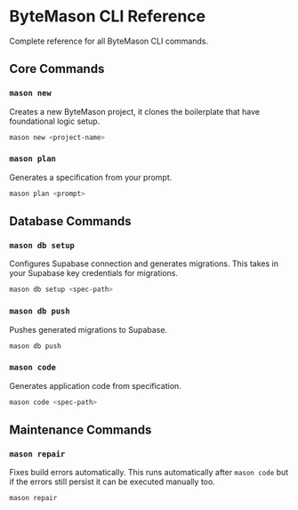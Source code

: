 # ByteMason CLI Reference

Complete reference for all ByteMason CLI commands.

## Core Commands

### `mason new`

Creates a new ByteMason project, it clones the boilerplate that have foundational logic setup.

```bash
mason new <project-name>
```

### `mason plan`

Generates a specification from your prompt.

```bash
mason plan <prompt>
```

## Database Commands

### `mason db setup`

Configures Supabase connection and generates migrations. This takes in your Supabase key credentials for migrations.

```bash
mason db setup <spec-path>
```

### `mason db push`

Pushes generated migrations to Supabase.

```bash
mason db push
```

### `mason code`

Generates application code from specification.

```bash
mason code <spec-path>
```

## Maintenance Commands

### `mason repair`

Fixes build errors automatically. This runs automatically after `mason code` but if the errors still persist it can be executed manually too.

```bash
mason repair
```
